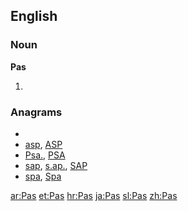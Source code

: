 {{also|pas}}
==English==

===Noun===
'''Pas'''

# {{plural of|[[Pa]]}}

===Anagrams===
* {{alphagram|[[APS#English|APS]]}} 
* [[asp#English|asp]], [[ASP#English|ASP]]
* [[Psa.#English|Psa.]], [[PSA#English|PSA]]
* [[sap#English|sap]], [[s.ap.#English|s.ap.]], [[SAP#English|SAP]]
* [[spa#English|spa]], [[Spa#English|Spa]]

[[ar:Pas]]
[[et:Pas]]
[[hr:Pas]]
[[ja:Pas]]
[[sl:Pas]]
[[zh:Pas]]